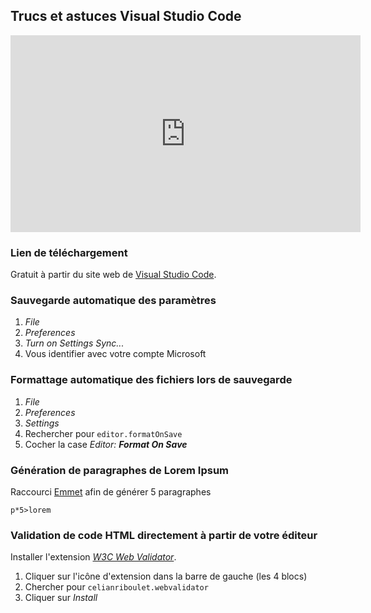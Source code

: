 ## Trucs et astuces Visual Studio Code

<iframe width="560" height="315" src="https://www.youtube.com/embed/ifTF3ags0XI" title="YouTube video player" frameborder="0" allow="accelerometer; autoplay; clipboard-write; encrypted-media; gyroscope; picture-in-picture" allowfullscreen></iframe>

### Lien de téléchargement

Gratuit à partir du site web de <a href="https://code.visualstudio.com/">Visual Studio Code</a>.

### Sauvegarde automatique des paramètres

1. _File_
1. _Preferences_
1. _Turn on Settings Sync..._
1. Vous identifier avec votre compte Microsoft

### Formattage automatique des fichiers lors de sauvegarde

1. _File_
1. _Preferences_
1. _Settings_
1. Rechercher pour `editor.formatOnSave`
1. Cocher la case _Editor: **Format On Save**_

### Génération de paragraphes de Lorem Ipsum

Raccourci [Emmet](https://css-tricks.com/need-lorem-ipsum-inside-html/) afin de générer 5 paragraphes

```
p*5>lorem
```

### Validation de code HTML directement à partir de votre éditeur

Installer l'extension [_W3C Web Validator_](https://marketplace.visualstudio.com/items?itemName=CelianRiboulet.webvalidator).

1. Cliquer sur l'icône d'extension dans la barre de gauche (les 4 blocs)
2. Chercher pour `celianriboulet.webvalidator`
3. Cliquer sur _Install_
